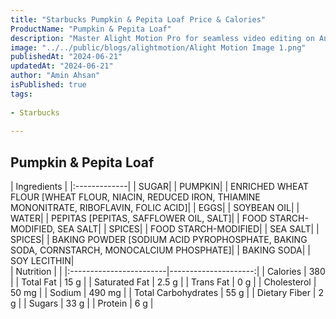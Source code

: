 ```yaml
---
title: "Starbucks Pumpkin & Pepita Loaf Price & Calories"
ProductName: "Pumpkin & Pepita Loaf"
description: "Master Alight Motion Pro for seamless video editing on Android, iOS, and Tablets with our ultimate guide, unlocking advanced features and elevating your skills in 2024!"
image: "../../public/blogs/alightmotion/Alight Motion Image 1.png"
publishedAt: "2024-06-21"
updatedAt: "2024-06-21"
author: "Amin Ahsan"
isPublished: true
tags:
 
- Starbucks
      
---
```


 
## Pumpkin & Pepita Loaf 
  
<div className="tables-container">
  <div className="table-wrapper">
    | Ingredients  |  
    |:-------------|
    | SUGAR|
    | PUMPKIN|
    | ENRICHED WHEAT FLOUR [WHEAT FLOUR, NIACIN, REDUCED IRON, THIAMINE MONONITRATE, RIBOFLAVIN, FOLIC ACID]|
    | EGGS|
    | SOYBEAN OIL|
    | WATER|
    | PEPITAS [PEPITAS, SAFFLOWER OIL, SALT]|
    | FOOD STARCH-MODIFIED, SEA SALT|
    | SPICES|
    | FOOD STARCH-MODIFIED|
    | SEA SALT|
    | SPICES|
    | BAKING POWDER [SODIUM ACID PYROPHOSPHATE, BAKING SODA, CORNSTARCH, MONOCALCIUM PHOSPHATE]|
    | BAKING SODA|
    | SOY LECITHIN|
  </div>
  <div className="table-wrapper">
    | Nutrition               |                      |  
    |:------------------------|---------------------:|
    | Calories                | 380                  |
    | Total Fat               | 15 g                 |
    | Saturated Fat           | 2.5 g                |
    | Trans Fat               | 0 g                  |
    | Cholesterol             | 50 mg                |
    | Sodium                  | 490 mg               |
    | Total Carbohydrates     | 55 g                 |
    | Dietary Fiber           | 2 g                  |
    | Sugars                  | 33 g                 |
    | Protein                 | 6 g                  |
  </div>
</div>
<style jsx>{`
  .tables-container {
    display: flex;
    flex-direction: row;
    gap: 30px;
  }
  .table-wrapper {
    width: 500px; /* Adjust as needed */
  }
  @media (max-width: 768px) {
    .tables-container {
      flex-direction: column;
      gap: 0px; /* Adjust as needed */
    }
    .table-wrapper {
      width: 100%; /* Adjust as needed */
    }
  }
`}</style>

